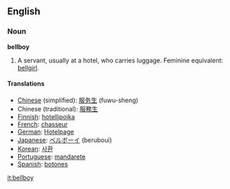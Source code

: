 ==English==

===Noun===
'''bellboy'''

#A servant, usually at a hotel, who carries luggage.  Feminine equivalent: [[bellgirl]].

====Translations====
*[[Chinese]] (simplified): [[服务生]] (fuwu-sheng)
*Chinese (traditional): [[服務生]]
*[[Finnish]]: [[hotellipoika]]
*[[French]]: [[chasseur]]
*[[German]]: [[Hotelpage]]
*[[Japanese]]: [[ベルボーイ]] (beruboui)
*[[Korean]]: [[사환]]
*[[Portuguese]]: [[mandarete]]
*[[Spanish]]: [[botones]]

[[it:bellboy]]